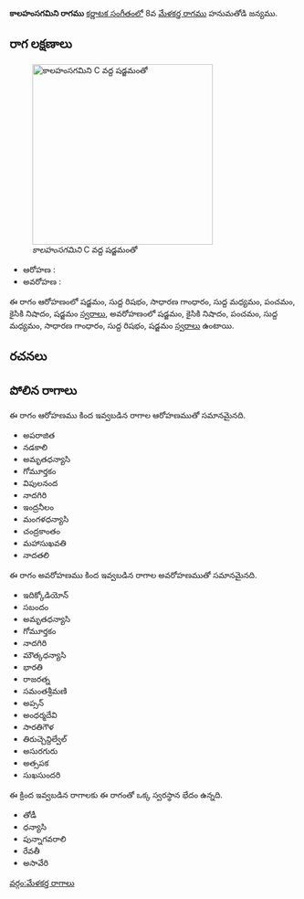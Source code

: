 {{Infobox ragam
	| name          	=  కాలహంసగమిని
	| synonym	    	= 
	| mela          	= 
	| chakra        	= 
	| janaka        	= 
	| type          	= షడవ
	| arohanam      	= {{svaraC|S|R1|G2|M1|P|N2|S'}} 
	| avarohanam    	= {{svaraC|S'|N2|P|M1|G2|R1|S}}
	| jeeva         	=
	| chhaya        	=
	| nyasa         	=
	| vishesha      	= 
	| equivalent  		= 
}}
{{కర్ణాటక సంగీత రాగాలు}}
''' కాలహంసగమిని రాగము''' [[కర్ణాటక సంగీతం]]లో 8వ [[మేళకర్త రాగము]] హనుమతోడి జన్యము. 


==రాగ లక్షణాలు==
[[Image:kalahamsagamini_kb2wiki.png|thumb|right|316px|'' కాలహంసగమిని'' C వద్ద షడ్జమంతో]]

* ఆరోహణ : {{svaraC|S|R1|G2|M1|P|N2|S'}} 
* అవరోహణ : {{svaraC|S'|N2|P|M1|G2|R1|S}}

ఈ రాగం ఆరోహణంలో షడ్జమం, సుద్ద  రిషభం, సాధారణ  గాంధారం, సుద్ద మధ్యమం, పంచమం, కైసికి నిషాదం, షడ్జమం [[స్వరాలు]], అవరోహణంలో షడ్జమం, కైసికి నిషాదం, పంచమం, సుద్ద మధ్యమం, సాధారణ  గాంధారం, సుద్ద  రిషభం, షడ్జమం [[స్వరాలు]] ఉంటాయి.

==రచనలు==



==పోలిన రాగాలు==
ఈ రాగం ఆరోహణము కింద ఇవ్వబడిన రాగాల ఆరోహణముతో సమానమైనది.
* అపరాజిత
* నడకాలి
*  అమృతధన్యాసి
*  గోమూర్తకం
* విపులనంద
* నాదగిరి
* ఇంద్రనీలం
* మంగళధన్యాసి
* చంద్రకాంతం
* మహాసుఖవతి
* నాదతలి

ఈ రాగం అవరోహణము కింద ఇవ్వబడిన రాగాల అవరోహణముతో సమానమైనది.
* ఇదిక్కోడియోన్
* సబందం
*  అమృతధన్యాసి
*  గోమూర్తకం
* నాదగిరి
* మౌత్కధన్యాసి
* భారతి
* రాజరత్న
* సమంతశ్రీమణి
* అప్సన్
* అంధర్మదేవి
* సారతిగౌళ
* తిరుచ్చెన్దిల్వేల్
* అసురగురు
* అత్సపక
* సుఖసుందరి

ఈ క్రింద ఇవ్వబడిన రాగాలకు ఈ రాగంతో ఒక్క స్వరస్థాన భేదం ఉన్నది.
* తోడీ
* ధన్యాసి
* పున్నాగవరాలి
* రేవతీ
*  అసావేరి



[[వర్గం:మేళకర్త రాగాలు]]